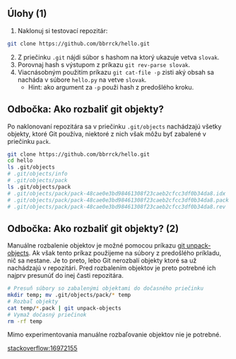 ## Úlohy (1) {.exercise #exercise-1-internals}

::: {.exercise}

1. Naklonuj si testovací repozitár:
```bash
git clone https://github.com/bbrrck/hello.git 
```
2. Z priečinku `.git` nájdi súbor s hashom na ktorý ukazuje vetva `slovak`.
3. Porovnaj hash s výstupom z príkazu `git rev-parse slovak`.
4. Viacnásobným použitím príkazu `git cat-file -p` zisti aký obsah sa nacháda v súbore `hello.py` na vetve `slovak`.
    - Hint: ako argument za `-p` použi hash z predošlého kroku.

:::

## Odbočka: Ako rozbaliť git objekty?

Po naklonovaní repozitára sa v priečinku `.git/objects` nachádzajú všetky objekty, ktoré Git používa, niektoré z nich však môžu byť zabalené v priečinku `pack`.


```bash
git clone https://github.com/bbrrck/hello.git
cd hello
ls .git/objects
# .git/objects/info
# .git/objects/pack
ls .git/objects/pack
# .git/objects/pack/pack-48cae0e3bd98461308f23caeb2cfcc3df0b34da8.idx
# .git/objects/pack/pack-48cae0e3bd98461308f23caeb2cfcc3df0b34da8.pack
# .git/objects/pack/pack-48cae0e3bd98461308f23caeb2cfcc3df0b34da8.rev
```

## Odbočka: Ako rozbaliť git objekty? (2)

Manuálne rozbalenie objektov je možné pomocou príkazu [git unpack-objects](https://git-scm.com/docs/git-unpack-objects). Ak však tento príkaz použijeme na súbory z predošlého príkladu, nič sa nestane. Je to preto, lebo Git nerozbalí objekty ktoré sa už nachádzajú v repozitári. Pred rozbalením objektov je preto potrebné ich najprv presunúť do inej časti repozitára.

```bash
# Presuň súbory so zabalenými objektami do dočasného priečinku
mkdir temp; mv .git/objects/pack/* temp
# Rozbaľ objekty
cat temp/*.pack | git unpack-objects
# Vymaž dočasný priečinok
rm -rf temp
```

::: {.warning}
Mimo experimentovania manuálne rozbaľovanie objektov nie je potrebné.
::: 


:::footer
[stackoverflow:16972155](https://stackoverflow.com/a/16972155)
:::